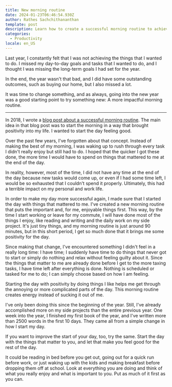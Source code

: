```yaml
---
title: New morning routine
date: 2024-01-23T06:46:54.930Z
author: Rathes Sachchithananthan
template: post
description: Learn how to create a successful morning routine to achieve your goals for the day. Prioritize enjoyable activities and start your day on a positive note. Improve productivity and well-being.
categories:
  - Productivity
locale: en_US
---
```


Last year, I constantly felt that I was not achieving the things that I wanted to do. I missed my day-to-day goals and tasks that I wanted to do, and I thought I was missing the long-term goals I had set for the year.

In the end, the year wasn't that bad, and I did have some outstanding outcomes, such as buying our home, but I also missed a lot.

It was time to change something, and as always, going into the new year was a good starting point to try something new: A more impactful morning routine.

---

In 2018, I wrote a [blog post about a successful morning routine](/blog/en/successful-morning-routines). The main idea in that blog post was to start the morning in a way that brought positivity into my life. I wanted to start the day feeling good.

Over the past few years, I've forgotten about that concept. Instead of making the best of my morning, I was waking up to rush through every task I didn't really enjoy but still had to do. I hoped that the quicker I got these done, the more time I would have to spend on things that mattered to me at the end of the day.

In reality, however, most of the time, I did not have any time at the end of the day because new tasks would come up, or even if I had some time left, I would be so exhausted that I couldn't spend it properly. Ultimately, this had a terrible impact on my personal and work life.

In order to make my day more successful again, I made sure that I started the day with things that mattered to me. I've created a new morning routine that puts the important and, for me, enjoyable things first. This way, by the time I start working or leave for my commute, I will have done most of the things I enjoy, like reading and writing and the daily work on my side project. It's just tiny things, and my morning routine is just around 90 minutes, but in this short period, I get so much done that it brings me some positivity for the day.

Since making that change, I've encountered something I didn't feel in a really long time: I have time; I suddenly have time to do things that never got to start or simply do nothing and relax without feeling guilty about it. Since the things that matter to me are already done before I get to the more taxing tasks, I have time left after everything is done. Nothing is scheduled or tasked for me to do; I can simply choose based on how I am feeling.

Starting the day with positivity by doing things I like helps me get through the annoying or more complicated parts of the day. This morning routine creates energy instead of sucking it out of me.

I've only been doing this since the beginning of the year. Still, I've already accomplished more on my side projects than the entire previous year. One week into the year, I finished my first book of the year, and I've written more than 2500 words in the first 10 days. They came all from a simple change in how I start my day.

If you want to improve the start of your day, too, try the same. Start the day with the things that matter to you, and let that make you feel good for the rest of the day.

It could be reading in bed before you get out, going out for a quick run before work, or just waking up with the kids and making breakfast before dropping them off at school. Look at everything you are doing and think of what you really enjoy and what is important to you. Put as much of it first as you can.